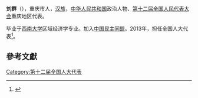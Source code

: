 {{for|东晋十六国人物|刘群 (十六国)}}
'''刘群'''（{{bd|1965年||}}），重庆市人，[[汉族|汉族]]，[[中华人民共和国|中华人民共和国]]政治人物、[[第十二届全国人民代表大会|第十二届全国人民代表大会]]重庆地区代表。

毕业于[[西南大学|西南大学]]区域经济学专业。加入[[中国民主同盟|中国民主同盟]]。2013年，担任全国人大代表<ref>{{cite news|title=全国人大代表信息-刘群|url=http://210.82.31.1:8084/delegate/viewDelegate.action?dbid=122050|accessdate=2013-04-05|newspaper=全国人大网|archive-url=https://web.archive.org/web/20181108140807/http://www.npc.gov.cn/delegate/viewDelegate.action?dbid=122050|archive-date=2018-11-08|dead-url=yes}}</ref>。

==參考文獻==
{{reflist}}
{{中国政治人物小作品}}

[[Category:第十二届全国人大代表|Category:第十二届全国人大代表]]